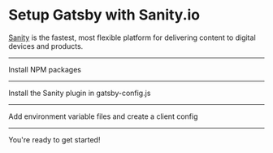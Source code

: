 # Setup Gatsby with Sanity.io

[Sanity](https://www.sanity.io/docs) is the fastest, most flexible platform for delivering content to digital devices and products.

---

Install NPM packages

<NPMPackage name="gatsby-source-sanity" />
<NPMPackage name="@sanity/image-url" />
<NPMPackage name="@sanity/block-content-to-react" />

---

Install the Sanity plugin in gatsby-config.js

<GatsbyPlugin name="gatsby-source-sanity" />

---

Add environment variable files and create a client config

<File
  path="./.env.development.template"
  content="https://git.io/JftD0"
/>

<File
  path="./.env.production"
  content="https://git.io/JftDE"
/>

<File
  path="./client-config.js"
  content="https://git.io/Jfsnu"
/>

---

You're ready to get started!
